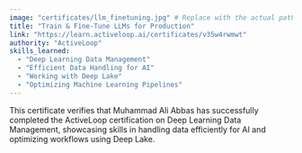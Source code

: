 ```yaml
---
image: "certificates/llm_finetuning.jpg" # Replace with the actual path to the image
title: "Train & Fine-Tune LLMs for Production"
link: "https://learn.activeloop.ai/certificates/v35w4rwmwt"
authority: "ActiveLoop"
skills_learned:
  - "Deep Learning Data Management"
  - "Efficient Data Handling for AI"
  - "Working with Deep Lake"
  - "Optimizing Machine Learning Pipelines"
---
```


This certificate verifies that Muhammad Ali Abbas has successfully completed the ActiveLoop certification on Deep Learning Data Management, showcasing skills in handling data efficiently for AI and optimizing workflows using Deep Lake.
